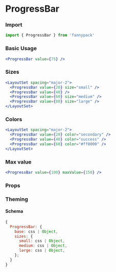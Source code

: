 
# ProgressBar

### Import

```jsx
import { ProgressBar } from 'fannypack'
```

### Basic Usage

```.jsx
<ProgressBar value={75} />
```

### Sizes

```.jsx
<LayoutSet spacing="major-2">
  <ProgressBar value={20} size="small" />
  <ProgressBar value={40} />
  <ProgressBar value={60} size="medium" />
  <ProgressBar value={80} size="large" />
</LayoutSet>
```

### Colors

```.jsx
<LayoutSet spacing="major-2">
  <ProgressBar value={20} color="secondary" />
  <ProgressBar value={40} color="success" />
  <ProgressBar value={60} color="#ff0000" />
</LayoutSet>
```

### Max value

```.jsx
<ProgressBar value={100} maxValue={150} />
```

### Props

<PropsTable component={ProgressBar} />

### Theming

#### Schema

```jsx
{
  ProgressBar: {
    base: css | Object,
    sizes: {
      small: css | Object,
      medium: css | Object,
      lərge: css | Object,
    };
  }
}
```

